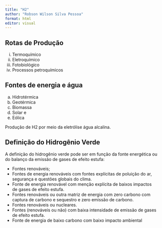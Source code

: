 ```yaml
---
title: "H2"
author: "Robson Wilson Silva Pessoa"
format: html
editor: visual
---
```


## Rotas de Produção

i.  Termoquímico
ii. Eletroquímico
iii. Fotobiológico
iv. Processos petroquímicos

## Fontes de energia e água

a.  Hidrotérmica
b.  Geotérmica
c.  Biomassa
d.  Solar e
e.  Eólica

Produção de H2 por meio da eletrólise água alcalina.

## Definição do Hidrogênio Verde

A definição do hidrogênio verde pode ser em função da fonte energética ou do balanço da emissão de gases de efeito estufa:

-   Fontes renováveis;
-   Fontes de energia renováveis com fontes explícitas de poluição do ar, segurança e questões globais do clima.
-   Fonte de energia renovável com menção explícita de baixos impactos de gases de efeito estufa.
-   Fontes renováveis ou outra matriz de energia com zero carbono com captura de carbono e sequestro e zero emissão de carbono.
-   Fontes renováveis ou nucleares.
-   Fontes (renováveis ou não) com baixa intensidade de emissão de gases de efeito estufa.
-   Fonte de energia de baixo carbono com baixo impacto ambiental
